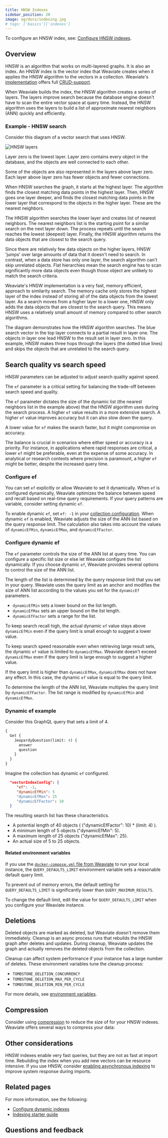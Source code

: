 ```yaml
---
title: HNSW Indexes
sidebar_position: 20
image: og/docs/indexing.jpg
# tags: ['basics']['indexes']
---
```



<HNSWIntro/>


<HNSWHow/>

To configure an HNSW index, see: [Configure HNSW indexes](/developers/weaviate/configuration/indexing-vector/hnsw-indexes).

## Overview

HNSW is an algorithm that works on multi-layered graphs. It is also an index. An HNSW index is the vector index that Weaviate creates when it applies the HNSW algorithm to the vectors in a collection. Weaviate's [implementation](https://github.com/weaviate/weaviate/tree/main/adapters/repos/db/vector/hnsw) offers full [CRUD-support](https://db-engines.com/en/blog_post/87).

When Weaviate builds the index, the HNSW algorithm creates a series of layers. The layers improve search because the database engine doesn't have to scan the entire vector space at query time. Instead, the HNSW algorithm uses the layers to build a list of approximate nearest neighbors (ANN) quickly and efficiently.

### Example - HNSW search

Consider this diagram of a vector search that uses HNSW.

![HNSW layers](../img/hnsw-layers.svg "HNSW layers")

Layer zero is the lowest layer. Layer zero contains every object in the database, and the objects are well connected to each other.

Some of the objects are also represented in the layers above layer zero. Each layer above layer zero has fewer objects and fewer connections.

When HNSW searches the graph, it starts at the highest layer. The algorithm finds the closest matching data points in the highest layer. Then, HNSW goes one layer deeper, and finds the closest matching data points in the lower layer that correspond to the objects in the higher layer. These are the nearest neighbors.

The HNSW algorithm searches the lower layer and creates list of nearest neighbors. The nearest neighbors list is the starting point for a similar search on the next layer down. The process repeats until the search reaches the lowest (deepest) layer. Finally, the HNSW algorithm returns the data objects that are closest to the search query.

Since there are relatively few data objects on the higher layers, HNSW 'jumps' over large amounts of data that it doesn't need to search. In contrast, when a data store has only one layer, the search algorithm can't skip unrelated objects. Flat hierarchies mean the search engine has to scan significantly more data objects even though those object are unlikely to match the search criteria.

Weaviate's HNSW implementation is a very fast, memory efficient, approach to similarity search. The memory cache only stores the highest layer of the index instead of storing all of the data objects from the lowest layer. As a search moves from a higher layer to a lower one, HNSW only adds the data objects that are closest to the search query. This means HNSW uses a relatively small amount of memory compared to other search algorithms.

The diagram demonstrates how the HNSW algorithm searches. The blue search vector in the top layer connects to a partial result in layer one. The objects in layer one lead HNSW to the result set in layer zero. In this example, HNSW makes three hops through the layers (the dotted blue lines) and skips the objects that are unrelated to the search query.

## Search quality vs search speed

HNSW parameters can be adjusted to adjust search quality against speed.

The `ef` parameter is a critical setting for balancing the trade-off between search speed and quality.

The `ef` parameter dictates the size of the dynamic list (the nearest neighbors list in the example above) that the HNSW algorithm uses during the search process. A higher `ef` value results in a more extensive search. A higher `ef` value improves accuracy but it can also slow down the query.

A lower value for `ef` makes the search faster, but it might compromise on accuracy.

The balance is crucial in scenarios where either speed or accuracy is a priority. For instance, in applications where rapid responses are critical, a lower `ef` might be preferable, even at the expense of some accuracy. In analytical or research contexts where precision is paramount, a higher `ef` might be better, despite the increased query time.

### Configure ef

You can set `ef` explicitly or allow Weaviate to set it dynamically. When `ef` is configured dynamically, Weaviate optimizes the balance between speed and recall based on real-time query requirements. If your query patterns are variable, consider setting dynamic `ef`.

To enable dynamic `ef`, set `ef: -1` in your [collection configuration](/developers/weaviate/configuration/indexing-vector/hnsw-indexes#configure-an-hnsw-index). When dynamic `ef` is enabled, Weaviate adjusts the size of the ANN list based on the query response limit. The calculation also takes into account the values of `dynamicEfMin`, `dynamicEfMax`, and `dynamicEfFactor`.

### Configure dynamic ef

The `ef` parameter controls the size of the ANN list at query time. You can configure a specific list size or else let Weaviate configure the list dynamically. If you choose dynamic `ef`, Weaviate provides several options to control the size of the ANN list.

The length of the list is determined by the query response limit that you set in your query. Weaviate uses the query limit as an anchor and modifies the size of ANN list according to the values you set for the `dynamicEf` parameters.

- `dynamicEfMin` sets a lower bound on the list length.
- `dynamicEfMax` sets an upper bound on the list length.
- `dynamicEfFactor` sets a range for the list.

To keep search recall high, the actual dynamic `ef` value stays above `dynamicEfMin` even if the query limit is small enough to suggest a lower value.

To keep search speed reasonable even when retrieving large result sets, the dynamic `ef` value is limited to `dynamicEfMax`. Weaviate doesn't exceed `dynamicEfMax` even if the query limit is large enough to suggest a higher value.

If the query limit is higher than `dynamicEfMax`, `dynamicEfMax` does not have any effect. In this case, the dynamic `ef` value is equal to the query limit.

To determine the length of the ANN list, Weaviate multiples the query limit by `dynamicEfFactor`. The list range is modified by `dynamicEfMin` and `dynamicEfMax`.

### Dynamic ef example

Consider this GraphQL query that sets a limit of 4.

```graphql
{
  Get {
    JeopardyQuestion(limit: 4) {
      answer
      question
    }
  }
}
```

Imagine the collection has dynamic `ef` configured.

```json
  "vectorIndexConfig": {
     "ef": -1,
     "dynamicEfMin": 5
     "dynamicEfMax": 25
     "dynamicEfFactor": 10
  }
```

The resulting search list has these characteristics.

- A potential length of 40 objects ( ("dynamicEfFactor": 10) * (limit: 4) ).
- A minimum length of 5 objects ("dynamicEfMin": 5).
- A maximum length of 25 objects ("dynamicEfMax": 25).
- An actual size of 5 to 25 objects.

#### Related environment variables

If you use the [`docker-compose.yml` file from Weaviate](/developers/weaviate/installation/docker-compose) to run your local instance, the `QUERY_DEFAULTS_LIMIT` environment variable sets a reasonable default query limit.

To prevent out of memory errors, the default setting for `QUERY_DEFAULTS_LIMIT` is significantly lower than `QUERY_MAXIMUM_RESULTS`.

To change the default limit, edit the value for `QUERY_DEFAULTS_LIMIT` when you configure your Weaviate instance.

## Deletions

Deleted objects are marked as deleted, but Weaviate doesn't remove them immediately. Cleanup is an async process runs that rebuilds the HNSW graph after deletes and updates. During cleanup, Weaviate updates the graph and actually removes the deleted objects from the collection.

Cleanup can affect system performance if your instance has a large number of deletes. These environment variables tune the cleanup process:

- `TOMBSTONE_DELETION_CONCURRENCY`
- `TOMBSTONE_DELETION_MAX_PER_CYCLE`
- `TOMBSTONE_DELETION_MIN_PER_CYCLE`

For more details, see [environment variables](/developers/weaviate/config-refs/env-vars).

## Compression

Consider using [compression](/developers/weaviate/starter-guides/managing-resources/compression) to reduce the size of for your HNSW indexes. Weaviate offers several ways to compress your data:


<CompressionAlgorithms/>

## Other considerations

HNSW indexes enable very fast queries, but they are not as fast at import time. Rebuilding the index when you add new vectors can be resource intensive. If you use HNSW, consider [enabling asynchronous indexing](/developers/weaviate/configuration/indexing-vector/dynamic-indexes#asynchronous-indexing) to improve system response during imports.

## Related pages

For more information, see the following:

- [Configure dynamic indexes](/developers/weaviate/configuration/indexing-vector/dynamic-indexes)
- [Indexing starter guide](/developers/weaviate/starter-guides/managing-resources/indexing)

## Questions and feedback


<DocsFeedback/>